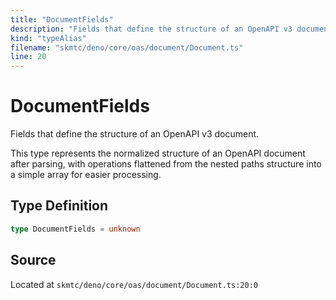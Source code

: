 ```yaml
---
title: "DocumentFields"
description: "Fields that define the structure of an OpenAPI v3 document."
kind: "typeAlias"
filename: "skmtc/deno/core/oas/document/Document.ts"
line: 20
---
```


# DocumentFields

Fields that define the structure of an OpenAPI v3 document.

This type represents the normalized structure of an OpenAPI document after
parsing, with operations flattened from the nested paths structure into
a simple array for easier processing.

## Type Definition

```typescript
type DocumentFields = unknown
```

## Source

Located at `skmtc/deno/core/oas/document/Document.ts:20:0`
